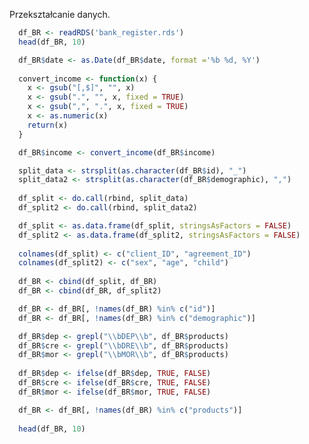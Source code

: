 Przekształcanie danych.

```r
  df_BR <- readRDS('bank_register.rds')
  head(df_BR, 10)
```


```r
  df_BR$date <- as.Date(df_BR$date, format ='%b %d, %Y')
  
  convert_income <- function(x) {
    x <- gsub("[,$]", "", x)
    x <- gsub(".", "", x, fixed = TRUE)
    x <- gsub(",", ".", x, fixed = TRUE)
    x <- as.numeric(x)
    return(x)
  }

  df_BR$income <- convert_income(df_BR$income)

  split_data <- strsplit(as.character(df_BR$id), "_")
  split_data2 <- strsplit(as.character(df_BR$demographic), ",")
    
  df_split <- do.call(rbind, split_data)
  df_split2 <- do.call(rbind, split_data2)

  df_split <- as.data.frame(df_split, stringsAsFactors = FALSE)
  df_split2 <- as.data.frame(df_split2, stringsAsFactors = FALSE)
  
  colnames(df_split) <- c("client_ID", "agreement_ID")
  colnames(df_split2) <- c("sex", "age", "child")
    
  df_BR <- cbind(df_split, df_BR)
  df_BR <- cbind(df_BR, df_split2)

  df_BR <- df_BR[, !names(df_BR) %in% c("id")]
  df_BR <- df_BR[, !names(df_BR) %in% c("demographic")]

  df_BR$dep <- grepl("\\bDEP\\b", df_BR$products)
  df_BR$cre <- grepl("\\bDRE\\b", df_BR$products)
  df_BR$mor <- grepl("\\bMOR\\b", df_BR$products)
  
  df_BR$dep <- ifelse(df_BR$dep, TRUE, FALSE)
  df_BR$cre <- ifelse(df_BR$cre, TRUE, FALSE)
  df_BR$mor <- ifelse(df_BR$mor, TRUE, FALSE)

  df_BR <- df_BR[, !names(df_BR) %in% c("products")]
  
  head(df_BR, 10)
```